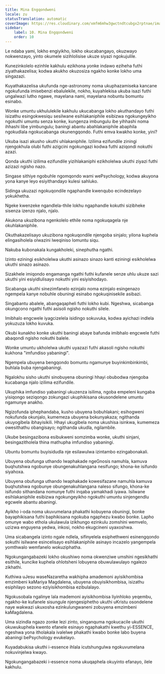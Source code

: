 ```yaml
---
title: Mina Engqondweni
locale: zu
statusTranslation: automatic
coverImage: https://res.cloudinary.com/xmfm6mhw3gwctndtcubgx2rptnae/image/upload/v1741354419/small_cover_la_gran_rebelion_28716e29d2.webp
sidebar:
    label: 10. Mina Engqondweni
    order: 10
---
```

Le ndaba yami, lokho engiyikho, lokho okucabangayo, okuzwayo nokwenzayo, yinto okumele sizihlolisise ukuze siyazi ngokujulile.

Kunezinkolelo ezinhle kakhulu ezikhona yonke indawo eziheha futhi ziyathakazelisa; kodwa akukho okuzosiza ngakho konke lokho uma singazazi.

Kuyathakazelisa ukufunda nge-astronomy noma ukuphazamiseka kancane ngokufunda imisebenzi ebalulekile, nokho, kuyahlekisa ukuba isazi futhi ungalwazi lutho ngawe, mayelana nami, mayelana nobuntu bomuntu esinabo.

Wonke umuntu ukhululekile kakhulu ukucabanga lokho akuthandayo futhi isizathu esingokwesiqu sesilwane esihlakaniphile esibizwa ngokungeyikho ngokuthi umuntu senza konke, kungenza imbungulu ibe yihhashi noma ihhashi libe yimbungulu; baningi abantu abahlakaniphile abaphila ngokudlala ngokucabanga okunengqondo. Futhi emva kwakho konke, yini?

Ukuba isazi akusho ukuthi uhlakaniphile. Izilima ezifundile ziningi njengokhula olubi futhi azigcini ngokungazi kodwa futhi aziqondi nokuthi azazi.

Qonda ukuthi izilima ezifundile yizihlakaniphi ezikholelwa ukuthi ziyazi futhi azizazi ngisho nazo.

Singase sithiye ngobuhle ngomqondo wami wePsychology, kodwa akuyona yona kanye leyo esiyithandayo kulesi sahluko.

Sidinga ukuzazi ngokuqondile ngaphandle kwenqubo ecindezelayo yokukhetha.

Ngeke kwenzeke ngandlela-thile lokhu ngaphandle kokuthi sizibheke sisenza izenzo njalo, njalo.

Akukona ukuzibona ngenkolelo ethile noma ngokuqagela nje okuhlakaniphile.

Okuthakazelisayo ukuzibona ngokuqondile njengoba sinjalo; yilona kuphela elingasiholela olwazini lweqiniso lomuntu siqu.

Nakuba kubonakala kungakholeki, sinephutha ngathi.

Izinto eziningi esikholelwa ukuthi asinazo sinazo kanti eziningi esikholelwa ukuthi sinazo asinazo.

Sizakhele imiqondo engamanga ngathi futhi kufanele senze uhlu ukuze sazi ukuthi yini esiyidlulisayo nokuthi yini esiyishodayo.

Sicabanga ukuthi sinezimfanelo ezinjalo noma ezinjalo esingenazo ngempela kanye nobuhle obuningi esinabo ngokuqinisekile asibazi.

Singabantu abalele, abangaqapheli futhi lokho kubi. Ngeshwa, sicabanga okungcono ngathi futhi asisoli ngisho nokuthi silele.

Imibhalo engcwele iyagcizelela isidingo sokuvuka, kodwa ayichazi indlela yokuzuza lokho kuvuka.

Okubi kunakho konke ukuthi baningi abaye bafunda imibhalo engcwele futhi abaqondi ngisho nokuthi balele.

Wonke umuntu ukholelwa ukuthi uyazazi futhi akasoli ngisho nokuthi kukhona "imfundiso yabaningi".

Ngempela ubuyena bengqondo bomuntu ngamunye buyinkimbinkimbi, buhlala buba njengabaningi.

Ngalokhu sisho ukuthi sinobuyena obuningi hhayi obubodwa njengoba kucabanga njalo izilima ezifundile.

Ukuphika imfundiso yabaningi ukuzenza isilima, ngoba empeleni kungaba yisiqongo seziqongo zokungazi ukuphikisana okusondelene umuntu ngamunye anakho.

Ngizofunda iphephandaba, kusho ubuyena bobuhlakani; esihogweni nokufunda okunjalo, kumemeza ubuyena bokunyakaza; ngithanda ukuyogibela ibhayisikili. Hhayi ukugibela noma ukushisa isinkwa, kumemeza owesithathu obangisayo; ngithanda ukudla, ngilambile.

Ukube besingazibona esibukweni somzimba wonke, ukuthi sinjani, besingazitholela thina mathupha imfundiso yabaningi.

Ubuntu bomuntu buyisidudla nje esilawulwa izintambo ezingabonakali.

Ubuyena obufunga uthando lwaphakade ngeGnosis namuhla, kamuva buqhutshwa ngobunye obungenakuhlangana nesifungo; khona-ke isifundo siyahoxa.

Ubuyena obufunga uthando lwaphakade kowesifazane namuhla kamuva buqhutshwa ngobunye obungenakuhlangana naleso sifungo, khona-ke isifundo sithandana nomunye futhi inqaba yamakhadi iyawa. Isilwane esihlakaniphile esibizwa ngokungeyikho ngokuthi umuntu sinjengendlu egcwele abantu abaningi.

Ayikho i-oda noma ukuvumelana phakathi kobuyena obuningi, bonke bayaphikisana futhi baphikisana ngokuba ngaphezu kwabo bonke. Lapho omunye wabo ethola ukulawula izikhungo ezinkulu zomshini wemvelo, uzizwa enguyena yedwa, inkosi, nokho ekugcineni uyaxoshwa.

Uma sicabangela izinto ngale ndlela, sifinyelela esiphethweni esinengqondo sokuthi isilwane esincelisayo esihlakaniphile asinayo incazelo yangempela yomthwalo wemfanelo wokuziphatha.

Ngokungangabazeki lokho okushiwo noma okwenziwe umshini ngesikhathi esithile, kuncike kuphela ohlotsheni lobuyena obuwulawulayo ngalezo zikhathi.

Kuthiwa uJesu waseNazaretha wakhipha amademoni ayisikhombisa emzimbeni kaMariya Magdalena, ubuyena obuyisikhombisa, isizathu esiphilayo sezono eziyisikhombisa ezibulalayo.

Ngokusobala ngalinye lala mademoni ayisikhombisa liyinhloko yeqembu, ngakho-ke kufanele sisungule njengesiphetho ukuthi uKristu osondelene naye wakwazi ukuxosha ezinkulungwaneni zobuyena emzimbeni kaMagdalena.

Uma sizindla ngazo zonke lezi zinto, singanquma ngokucacile ukuthi okuwukuphela kwento efanele esinayo ngaphakathi kwethu yi-ESSENCE, ngeshwa yona itholakala ivalelwe phakathi kwabo bonke labo buyena abaningi bePsychology evukelayo.

Kuyadabukisa ukuthi i-essence ihlala icutshungulwa ngokuvumelana nokuvinjelwa kwayo.

Ngokungangabazeki i-essence noma ukuqaphela okuyinto efanayo, ilele kakhulu.

